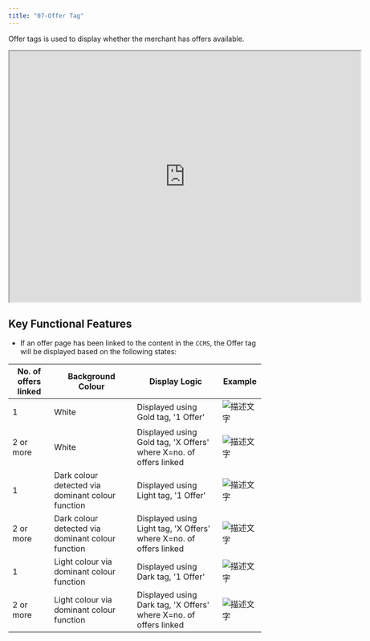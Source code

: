 ```yaml
---
title: "07-Offer Tag"
---
```



Offer tags is used to display whether the merchant has offers available.

<iframe allowfullscreen allow="autoplay; fullscreen; clipboard-write" width="700" height="500" src="https://www.figma.com/embed?embed_host=share&url=https://www.figma.com/design/dogOPeGxUe0sjpG2jGnayE/NG-MP-UI-Phase-1?node-id=2636-90049&t=iw32LYd6XxVswo2X-4" ></iframe>

## **Key Functional Features**

- If an offer page has been linked to the content in the `CCMS`, the Offer tag will be displayed based on the following states:

| **No. of offers linked** | **Background Colour**                             | **Display Logic**                                                  | **Example**                                                                                                                                                                                                                                                 |
| ------------------------ | ------------------------------------------------- | ------------------------------------------------------------------ | ----------------------------------------------------------------------------------------------------------------------------------------------------------------------------------------------------------------------------------------------------------- |
| 1                        | White                                             | Displayed using Gold tag, '1 Offer'                                | <img src="/2_Images/M03_Retail/img_5.png" alt="描述文字" /> |
| 2 or more                | White                                             | Displayed using Gold tag, 'X Offers' where X=no. of offers linked  | <img src="/2_Images/M03_Retail/img_6.png" alt="描述文字" /> |
| 1                        | Dark colour detected via dominant colour function | Displayed using Light tag, '1 Offer'                               | <img src="/2_Images/M03_Retail/img_7.png" alt="描述文字" /> |
| 2 or more                | Dark colour detected via dominant colour function | Displayed using Light tag, 'X Offers' where X=no. of offers linked | <img src="/2_Images/M03_Retail/img_8.png" alt="描述文字" /> |
| 1                        | Light colour via dominant colour function         | Displayed using Dark tag, '1 Offer'                                | <img src="/2_Images/M03_Retail/img_9.png" alt="描述文字" /> |
| 2 or more                | Light colour via dominant colour function         | Displayed using Dark tag, 'X Offers' where X=no. of offers linked  | <img src="/2_Images/M03_Retail/img_10.png" alt="描述文字" /> |



